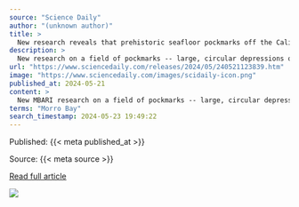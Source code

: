 ```yaml
---
source: "Science Daily"
author: "(unknown author)"
title: >
  New research reveals that prehistoric seafloor pockmarks off the California coast are maintained by powerful sediment flows
description: >
  New research on a field of pockmarks -- large, circular depressions on the seafloor -- offshore of Central California has revealed that powerful sediment flows, not methane gas eruptions, maintain these prehistoric formations.
url: "https://www.sciencedaily.com/releases/2024/05/240521123839.htm"
image: "https://www.sciencedaily.com/images/scidaily-icon.png"
published_at: 2024-05-21
content: >
  New MBARI research on a field of pockmarks -- large, circular depressions on the seafloor -- offshore of Central California has revealed that powerful sediment flows, not methane gas eruptions, maint… [+10878 chars]
terms: "Morro Bay"
search_timestamp: 2024-05-23 19:49:22
---
```



Published: {{< meta published_at >}}


Source: {{< meta source >}}


[Read full article]({{< meta url >}}){target='_blank'}



![](`r rmarkdown::metadata$image[1]`)
